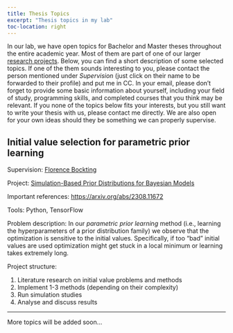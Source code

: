 ```yaml
---
title: Thesis Topics
excerpt: "Thesis topics in my lab"
toc-location: right
---
```


In our lab, we have open topics for Bachelor and Master theses throughout the
entire academic year. Most of them are part of one of our larger 
[research projects](../projects). Below, you can find a short description of some
selected topics. If one of the them sounds interesting to you, please contact the person
mentioned under *Supervision* (just click on their name to be forwarded
to their profile) and put me in CC. In your email, please don't forget to provide
some basic information about yourself, including your field of study,
programming skills, and completed courses that you think may be relevant.
If you none of the topics below fits your interests,
but you still want to write your thesis with us, please contact me directly. We are also
open for your own ideas should they be something we can properly supervise.


## Initial value selection for parametric prior learning

Supervision: 
[Florence Bockting](../people#florence-bockting){.btn .btn-outline-primary .btn role="button" .btn-page-header .btn-xs}

Project: [Simulation-Based Prior Distributions for Bayesian Models](../projects#sbpriors){.btn .btn-outline-primary .btn role="button" .btn-page-header .btn-xs}

Important references: [https://arxiv.org/abs/2308.11672](https://arxiv.org/abs/2308.11672)

Tools: Python, TensorFlow

Problem description: In our *parametric prior learning* method (i.e., learning the hyperparameters of a prior distribution family) we observe that the optimization is sensitive to the initial values. Specifically, if too "bad" initial values are used optimization might get stuck in a local minimum or learning takes extremely long. 

Project structure:

1. Literature research on initial value problems and methods
2. Implement 1-3 methods (depending on their complexity)
3. Run simulation studies
4. Analyse and discuss results


---

More topics will be added soon...


<!--
## <TOPIC TITLE>

Supervision: 
[<YOUR NAME>](../people#<FILLED BY PAUL>){.btn .btn-outline-primary .btn role="button" .btn-page-header .btn-xs}

Project: [<FILLED BY PAUL>](../projects#<FILLED BY PAUL>){.btn .btn-outline-primary .btn role="button" .btn-page-header .btn-xs}

Important references: <PAPER LINKS>

Tools: <R, PYTHON, ... >

Problem description: <FEW SENTENCES>

Project structure: <SHORT BULLET POINT LIST>
-->




